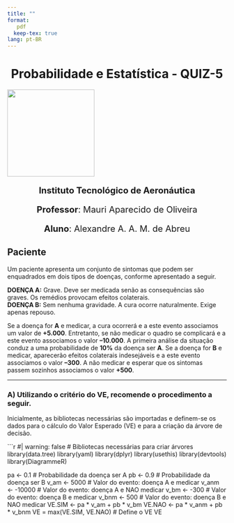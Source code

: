 ```yaml
---
title: ""
format:
   pdf
  keep-tex: true
lang: pt-BR
---
```


::: {style="text-align:center"}
<h1>Probabilidade e Estatística - QUIZ-5</h1>
:::

![](images/ita.jpg){fig-align="center" width="200"}

::: {style="text-align:center; font-size:20px;"}
**Instituto Tecnológico de Aeronáutica**

**Professor**: Mauri Aparecido de Oliveira

**Aluno**: Alexandre A. A. M. de Abreu
:::

## Paciente

Um paciente apresenta um conjunto de sintomas que podem ser enquadrados em dois tipos de doenças, conforme apresentado a seguir.

**DOENÇA A:** Grave. Deve ser medicada senão as consequências são graves. Os remédios provocam efeitos colaterais.\
**DOENÇA B:** Sem nenhuma gravidade. A cura ocorre naturalmente. Exige apenas repouso.

Se a doença for **A** e medicar, a cura ocorrerá e a este evento associamos um valor de **+5.000**. Entretanto, se não medicar o quadro se complicará e a este evento associamos o valor **--10.000**. A primeira análise da situação conduz a uma probabilidade de **10%** da doença ser **A**. Se a doença for **B** e medicar, aparecerão efeitos colaterais indesejáveis e a este evento associamos o valor **--300**. A não medicar e esperar que os sintomas passem sozinhos associamos o valor **+500**.

------------------------------------------------------------------------

### A) Utilizando o critério do VE, recomende o procedimento a seguir.

Inicialmente, as bibliotecas necessárias são importadas e definem-se os dados para o cálculo do Valor Esperado (VE) e para a criação da árvore de decisão.

```r
#| warning: false
# Bibliotecas necessárias para criar árvores 
library(data.tree)
library(yaml)
library(dplyr)
library(usethis)
library(devtools)
library(DiagrammeR)

pa <- 0.1       # Probabilidade da doença ser A
pb <- 0.9       # Probabilidade da doença ser B
v_am <- 5000    # Valor do evento: doença A e medicar
v_anm <- -10000 # Valor do evento: doença A e NAO medicar
v_bm <- -300    # Valor do evento: doença B e medicar
v_bnm <- 500    # Valor do evento: doença B e NAO medicar
VE.SIM <- pa * v_am + pb * v_bm
VE.NAO <- pa * v_anm + pb * v_bnm
VE = max(VE.SIM, VE.NAO) # Define o VE
VE
